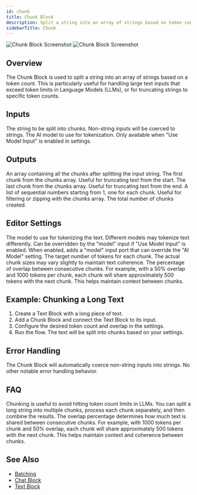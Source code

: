 ```yaml
---
id: chunk
title: Chunk Block
description: Split a string into an array of strings based on token count
sidebarTitle: Chunk
---
```


<Frame>
  <img src="/block-reference/assets/chunk_light.png" alt="Chunk Block Screenshot" className="block dark:hidden" />
  <img src="/block-reference/assets/chunk_dark.png" alt="Chunk Block Screenshot" className="hidden dark:block" />
</Frame>

## Overview
The Chunk Block is used to split a string into an array of strings based on a token count. This is particularly useful for handling large text inputs that exceed token limits in Language Models (LLMs), or for truncating strings to specific token counts.

## Inputs

<ParamField path="input" type="string" required>
  The string to be split into chunks. Non-string inputs will be coerced to strings.
</ParamField>

<ParamField path="model" type="string">
  The AI model to use for tokenization. Only available when "Use Model Input" is enabled in settings.
</ParamField>

## Outputs

<ResponseField name="chunks" type="string[]">
  An array containing all the chunks after splitting the input string.
</ResponseField>

<ResponseField name="first" type="string">
  The first chunk from the chunks array. Useful for truncating text from the start.
</ResponseField>

<ResponseField name="last" type="string">
  The last chunk from the chunks array. Useful for truncating text from the end.
</ResponseField>

<ResponseField name="indexes" type="number[]">
  A list of sequential numbers starting from 1, one for each chunk. Useful for filtering or zipping with the chunks array.
</ResponseField>

<ResponseField name="count" type="number">
  The total number of chunks created.
</ResponseField>

## Editor Settings

<ParamField path="AI Model" type="string" default="gpt-3.5-turbo">
  The model to use for tokenizing the text. Different models may tokenize text differently. Can be overridden by the "model" input if "Use Model Input" is enabled.
</ParamField>

<ParamField path="Use Model Input" type="boolean" default={false}>
  When enabled, adds a "model" input port that can override the "AI Model" setting.
</ParamField>

<ParamField path="Number of tokens per chunk" type="number" default={1024} min={1} max={32768}>
  The target number of tokens for each chunk. The actual chunk sizes may vary slightly to maintain text coherence.
</ParamField>

<ParamField path="Overlap (in %)" type="number" default={0} min={0} max={100}>
  The percentage of overlap between consecutive chunks. For example, with a 50% overlap and 1000 tokens per chunk, each chunk will share approximately 500 tokens with the next chunk. This helps maintain context between chunks.
</ParamField>

## Example: Chunking a Long Text

1. Create a Text Block with a long piece of text.
2. Add a Chunk Block and connect the Text Block to its input.
3. Configure the desired token count and overlap in the settings.
4. Run the flow. The text will be split into chunks based on your settings.

## Error Handling

The Chunk Block will automatically coerce non-string inputs into strings. No other notable error handling behavior.

## FAQ

<AccordionGroup>
  <Accordion title="Why use chunking for LLMs?">
    Chunking is useful to avoid hitting token count limits in LLMs. You can split a long string into multiple chunks, process each chunk separately, and then combine the results.
  </Accordion>

  <Accordion title="How does the overlap feature work?">
    The overlap percentage determines how much text is shared between consecutive chunks. For example, with 1000 tokens per chunk and 50% overlap, each chunk will share approximately 500 tokens with the next chunk. This helps maintain context and coherence between chunks.
  </Accordion>
</AccordionGroup>

## See Also

- [Batching](/user-guide/workflow/batching)
- [Chat Block](/block-reference/ai/chat)
- [Text Block](/block-reference/data/text)
